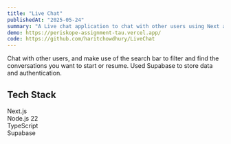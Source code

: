 ```yaml
---
title: "Live Chat"
publishedAt: "2025-05-24"
summary: "A Live chat application to chat with other users using Next and Supabase"
demo: https://periskope-assignment-tau.vercel.app/
code: https://github.com/haritchowdhury/LiveChat
---
```


Chat with other users, and make use of the search bar to filter and find the <br/>
conversations you want to start or resume. Used Supabase to store data and authentication.

## Tech Stack

Next.js <br/>
Node.js 22 <br/>
TypeScript <br/>
Supabase <br/>
